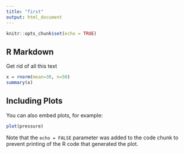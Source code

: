 ```yaml
---
title: "first"
output: html_document
---
```


```r
knitr::opts_chunk$set(echo = TRUE)
```

## R Markdown

Get rid of all this text
```r
x = rnorm(mean=30, n=50)
summary(x)
```

## Including Plots

You can also embed plots, for example:

```r
plot(pressure)
```

Note that the `echo = FALSE` parameter was added to the code chunk to prevent printing of the R code that generated the plot.
